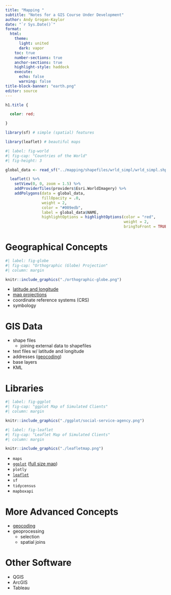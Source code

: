 ```yaml
---
title: "Mapping "
subtitle: "Notes for a GIS Course Under Development"
author: Andy Grogan-Kaylor 
date: "`r Sys.Date()`"
format: 
  html:
    theme:
      light: united
      dark: vapor
    toc: true
    number-sections: true
    anchor-sections: true
    highlight-style: haddock
    execute:
      echo: false
      warning: false
title-block-banner: "earth.png"
editor: source
---
```


```css

h1.title {

  color: red;

}

```

```r

library(sf) # simple (spatial) features

library(leaflet) # beautiful maps

```


```r
#| label: fig-world
#| fig-cap: "Countries of the World"
#| fig-height: 3

global_data <- read_sf("../mapping/shapefiles/wrld_simpl/wrld_simpl.shp")

  leaflet() %>%
    setView(0, 0, zoom = 1.5) %>%
    addProviderTiles(providers$Esri.WorldImagery) %>%
    addPolygons(data = global_data, 
                fillOpacity = .0, 
                weight = 2,
                color = "#009edb", 
                label = global_data$NAME,
                highlightOptions = highlightOptions(color = "red", 
                                                    weight = 2,
                                                    bringToFront = TRUE)) 

```

# Geographical Concepts

```r
#| label: fig-globe
#| fig-cap: "Orthographic (Globe) Projection"
#| column: margin

knitr::include_graphics("./orthographic-globe.png")

```

* [latitude and longitude](./latitude-and-longitude/latitude-and-longitude.html)
* [map projections](./projections/projections.html)
* coordinate reference systems (CRS)
* symbology

# GIS Data

* shape files
    - joining external data to shapefiles
* text files w/ latitude and longitude
* addresses ([geocoding](./geocoding/geocoding-demo.html))
* base layers
* KML

# Libraries

```r
#| label: fig-ggplot
#| fig-cap: "ggplot Map of Simulated Clients"
#| column: margin

knitr::include_graphics("./ggplot/social-service-agency.png")

```

```r
#| label: fig-leaflet
#| fig-cap: "Leaflet Map of Simulated Clients"
#| column: margin

knitr::include_graphics("./leafletmap.png")

```

* `maps`
* [`ggplot`](./ggplot/ggplot-map-demo.html)  ([full size map](./ggplot/social-service-agency.pdf)) 
* `plotly`
* [`leaflet`](./leaflet/leaflet-map-demo.html) 
* `sf`
* `tidycensus`
* `mapboxapi`

# More Advanced Concepts

* [geocoding](./geocoding/geocoding-demo.html)
* geoprocessing
    + selection
    + spatial joins
    
# Other Software

* QGIS
* ArcGIS
* Tableau


